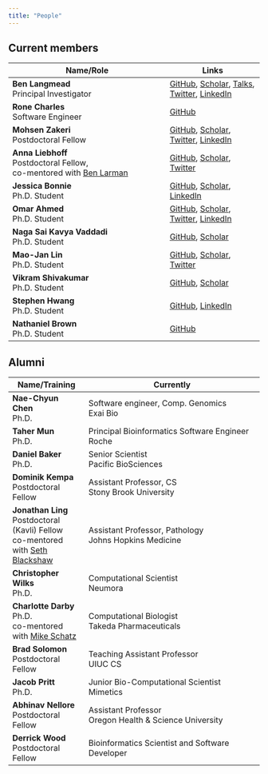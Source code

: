 ```yaml
---
title: "People"
---
```


## Current members

| Name/Role | Links |
| ----------------------- | -------------- |
| **Ben Langmead** <br /> Principal Investigator  | [GitHub](https://github.com/BenLangmead), [Scholar](https://scholar.google.com/citations?user=2JMaTKsAAAAJ&hl=en), [Talks](https://speakerdeck.com/benlangmead/), [Twitter](https://twitter.com/BenLangmead), [LinkedIn](https://www.linkedin.com/in/benjaminlangmead/) |
| **Rone Charles** <br /> Software Engineer | [GitHub](https://github.com/ch4rr0) |
| **Mohsen Zakeri** <br /> Postdoctoral Fellow        | [GitHub](https://github.com/mohsenzakeri/), [Scholar](https://scholar.google.com/citations?user=7I-mNqcAAAAJ&hl=en&oi=ao), [Twitter](https://twitter.com/MohsenZakeri1), [LinkedIn](https://www.linkedin.com/in/mohsen-zakeri-56017576/) |
| **Anna Liebhoff** <br /> Postdoctoral Fellow, <br /> co-mentored with [Ben Larman](https://labs.pathology.jhu.edu/larman/) | [GitHub](https://github.com/kepsi), [Scholar](https://scholar.google.com/citations?user=eC2T-zsAAAAJ&hl=en&oi=ao), [Twitter](https://twitter.com/DrAnnaLieb) |
| **Jessica Bonnie** <br /> Ph.D. Student              | [GitHub](https://github.com/jessicabonnie/), [Scholar](https://scholar.google.com/citations?user=mTTrb6MAAAAJ&hl=en&oi=ao), [LinkedIn](https://www.linkedin.com/in/jessicabonnie/) |
| **Omar Ahmed** <br /> Ph.D. Student              | [GitHub](https://github.com/oma219/), [Scholar](https://scholar.google.com/citations?user=lO2wRlYAAAAJ&hl=en&oi=ao), [Twitter](https://twitter.com/oyfahmed), [LinkedIn](https://www.linkedin.com/in/omar-ahmed-6a0226106/) |
| **Naga Sai Kavya Vaddadi** <br /> Ph.D. Student              | [GitHub](https://github.com/kvaddad1), [Scholar](https://scholar.google.com/citations?user=gcUPxzwAAAAJ&hl=en&oi=ao) |
| **Mao-Jan Lin** <br /> Ph.D. Student              | [GitHub](https://github.com/maojanlin), [Scholar](https://scholar.google.com/citations?user=L_EVYB8AAAAJ&hl=en&oi=ao), [Twitter](https://twitter.com/MaoJanLin) |
| **Vikram Shivakumar** <br /> Ph.D. Student              | [GitHub](https://github.com/vshiv18), [Scholar](https://scholar.google.com/citations?user=CsJK2y4AAAAJ&hl=en&oi=ao) |
| **Stephen Hwang** <br /> Ph.D. Student              | [GitHub](https://github.com/StephenHwang), [LinkedIn](https://www.linkedin.com/in/hwangjstephen/) |
| **Nathaniel Brown** <br /> Ph.D. Student | [GitHub](https://github.com/drnatebrown) |

## Alumni

| Name/Training | Currently |
| ---- | --------- |
| **Nae-Chyun Chen** <br /> Ph.D.  | Software engineer, Comp. Genomics <br /> Exai Bio |
| **Taher Mun** <br /> Ph.D. | Principal Bioinformatics Software Engineer <br /> Roche |
| **Daniel Baker** <br /> Ph.D. | Senior Scientist <br /> Pacific BioSciences |
| **Dominik Kempa** <br /> Postdoctoral Fellow | Assistant Professor, CS <br /> Stony Brook University |
| **Jonathan Ling** <br /> Postdoctoral (Kavli) Fellow <br /> co-mentored with [Seth Blackshaw](https://blackshawlab.com/)| Assistant Professor, Pathology <br /> Johns Hopkins Medicine |
| **Christopher Wilks** <br /> Ph.D. | Computational Scientist <br /> Neumora |
| **Charlotte Darby** <br /> Ph.D. <br /> co-mentored with [Mike Schatz](https://schatz-lab.org/) | Computational Biologist <br /> Takeda Pharmaceuticals |
| **Brad Solomon** <br /> Postdoctoral Fellow | Teaching Assistant Professor <br /> UIUC CS |
| **Jacob Pritt** <br /> Ph.D. | Junior Bio-Computational Scientist <br /> Mimetics |
| **Abhinav Nellore** <br /> Postdoctoral Fellow | Assistant Professor <br /> Oregon Health & Science University |
| **Derrick Wood** <br /> Postdoctoral Fellow | Bioinformatics Scientist and Software Developer |